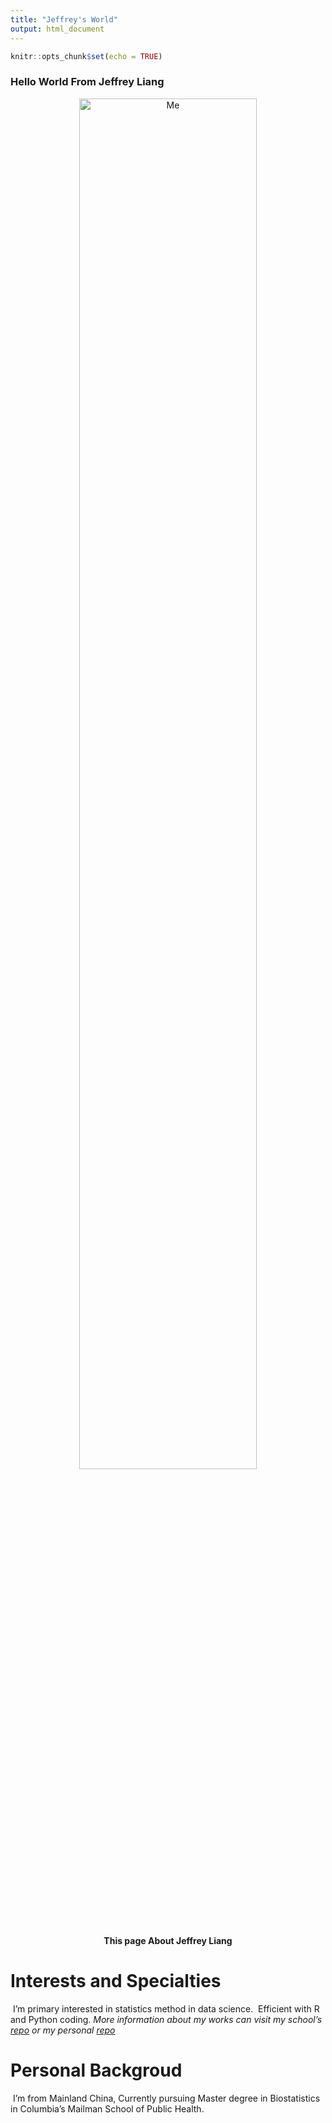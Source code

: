 ```yaml
---
title: "Jeffrey's World"
output: html_document
---
```


```r
knitr::opts_chunk$set(echo = TRUE)
```


### Hello World From Jeffrey Liang
<p class="aligncenter">
  <img src="./file/me.jpg" alt="Me" style = "width:75%" />
  </p>
  <style>
.aligncenter {
    text-align: center;
}
</style>
<center><b>This page About Jeffrey Liang</b></center>

# Interests and Specialties
\ I'm primary interested in statistics method in data science.
\ Efficient with R and Python coding.
_More information about my works can visit my school's _
_[repo](https://github.com/zl2974)_
_or my personal _
_[repo](https://github.com/chekfayleung)_

# Personal Backgroud
\ I'm from Mainland China, Currently pursuing Master degree in Biostatistics in Columbia's Mailman School of Public Health.





